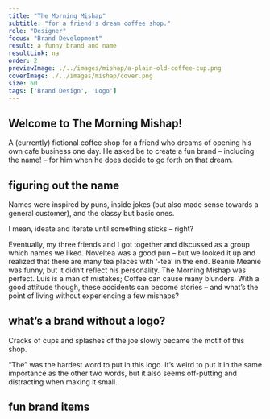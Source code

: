 ```yaml
---
title: "The Morning Mishap"
subtitle: "for a friend's dream coffee shop."
role: "Designer"
focus: "Brand Development"
result: a funny brand and name
resultLink: na
order: 2
previewImage: ./../images/mishap/a-plain-old-coffee-cup.png
coverImage: ./../images/mishap/cover.png
size: 60
tags: ['Brand Design', 'Logo']
---
```





## Welcome to The Morning Mishap!
A (currently) fictional coffee shop for a friend who dreams of opening his own cafe business one day. 
He asked be to create a fun brand – including the name! – for him when he does decide to go forth on that dream.

## figuring out the name
Names were inspired by puns, inside jokes (but also made sense towards a general customer), and the classy but basic ones.

<MultiImageContainer>
<MultiImage src='./../images/mishap/name-generation.jpeg'/>
</MultiImageContainer>

I mean, ideate and iterate until something sticks – right?


Eventually, my three friends and I got together and discussed as a group which names we liked. Noveltea was a good pun – but we looked it up and realized that there are many tea places with ‘-tea’ in the end. Beanie Meanie was funny, but it didn’t reflect his personality.
The Morning Mishap was perfect. Luis is a man of mistakes; Coffee can cause many blunders. With a good attitude though, these accidents can become stories – and what’s the point of living without experiencing a few mishaps?

## what’s a brand without a logo?
Cracks of cups and splashes of the joe slowly became the motif of this shop.

<MultiImageContainer>
<MultiImage src='./../images/mishap/logos.jpeg'/>
<MultiImage src='./../images/mishap/mishap.png'/>
</MultiImageContainer>

“The” was the hardest word to put in this logo. It’s weird to put it in the same importance as the other two words, but it also seems off-putting and distracting when making it small.

## fun brand items
<SingleImage src='./../images/mishap/coffee-mockups.png'/>